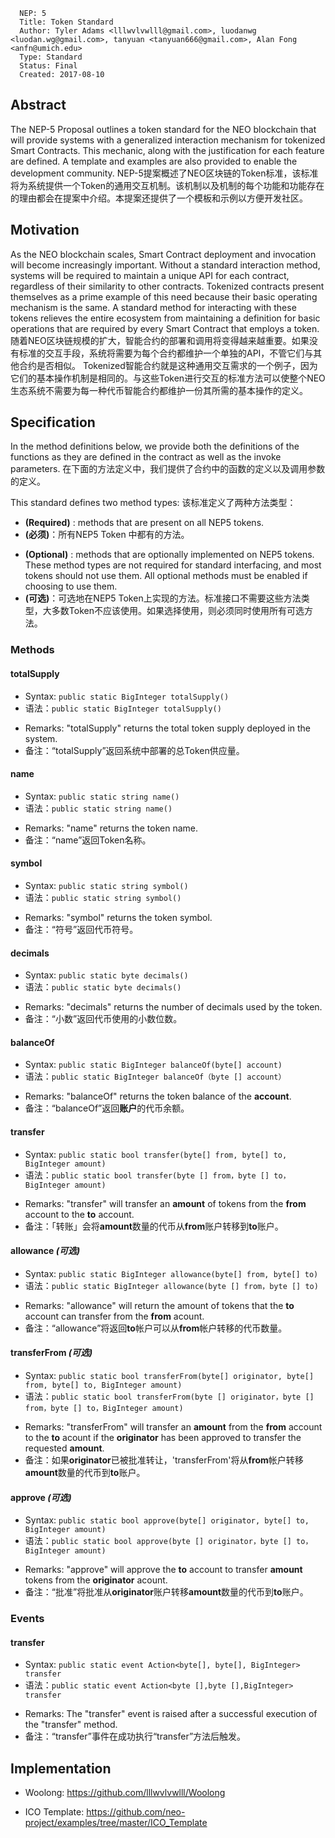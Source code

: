 <pre>
  NEP: 5
  Title: Token Standard
  Author: Tyler Adams <lllwvlvwlll@gmail.com>, luodanwg <luodan.wg@gmail.com>, tanyuan <tanyuan666@gmail.com>, Alan Fong <anfn@umich.edu>
  Type: Standard
  Status: Final
  Created: 2017-08-10
</pre>

==Abstract==

The NEP-5 Proposal outlines a token standard for the NEO blockchain that will provide systems with a generalized interaction mechanism for tokenized Smart Contracts.  This mechanic, along with the justification for each feature are defined.  A template and examples are also provided to enable the development community.
NEP-5提案概述了NEO区块链的Token标准，该标准将为系统提供一个Token的通用交互机制。该机制以及机制的每个功能和功能存在的理由都会在提案中介绍。本提案还提供了一个模板和示例以方便开发社区。

==Motivation==

As the NEO blockchain scales, Smart Contract deployment and invocation will become increasingly important.  Without a standard interaction method, systems will be required to maintain a unique API for each contract, regardless of their similarity to other contracts.  Tokenized contracts present themselves as a prime example of this need because their basic operating mechanism is the same.  A standard method for interacting with these tokens relieves the entire ecosystem from maintaining a definition for basic operations that are required by every Smart Contract that employs a token.
随着NEO区块链规模的扩大，智能合约的部署和调用将变得越来越重要。如果没有标准的交互手段，系统将需要为每个合约都维护一个单独的API，不管它们与其他合约是否相似。 Tokenized智能合约就是这种通用交互需求的一个例子，因为它们的基本操作机制是相同的。与这些Token进行交互的标准方法可以使整个NEO生态系统不需要为每一种代币智能合约都维护一份其所需的基本操作的定义。

==Specification==

In the method definitions below, we provide both the definitions of the functions as they are defined in the contract as well as the invoke parameters.
在下面的方法定义中，我们提供了合约中的函数的定义以及调用参数的定义。

This standard defines two method types:
该标准定义了两种方法类型：

* '''(Required)''' : methods that are present on all NEP5 tokens.
* ''' (必须)'''：所有NEP5 Token 中都有的方法。

* '''(Optional)''' : methods that are optionally implemented on NEP5 tokens. These method types are not required for standard interfacing, and most tokens should not use them. All optional methods must be enabled if choosing to use them.
* '''(可选)'''：可选地在NEP5 Token上实现的方法。标准接口不需要这些方法类型，大多数Token不应该使用。如果选择使用，则必须同时使用所有可选方法。


===Methods===

====totalSupply====

* Syntax: <code>public static BigInteger totalSupply()</code>
* 语法：<code> public static BigInteger totalSupply()</code>

* Remarks: "totalSupply" returns the total token supply deployed in the system.
* 备注：“totalSupply”返回系统中部署的总Token供应量。

====name====

* Syntax: <code>public static string name()</code>
* 语法：<code> public static string name()</code>

* Remarks: "name" returns the token name.
* 备注：“name”返回Token名称。

====symbol====

* Syntax: <code>public static string symbol()</code>
* 语法：<code> public static string symbol()</code>

* Remarks: "symbol" returns the token symbol.
* 备注：“符号”返回代币符号。

====decimals====

* Syntax: <code>public static byte decimals()</code>
* 语法：<code> public static byte decimals()</code>

* Remarks: "decimals" returns the number of decimals used by the token.
* 备注：“小数”返回代币使用的小数位数。

====balanceOf====

* Syntax: <code>public static BigInteger balanceOf(byte[] account)</code>
* 语法：<code> public static BigInteger balanceOf（byte [] account）</code>

* Remarks: "balanceOf" returns the token balance of the '''account'''.
* 备注：“balanceOf”返回'''账户'''的代币余额。

====transfer====

* Syntax: <code>public static bool transfer(byte[] from, byte[] to, BigInteger amount)</code>
* 语法：<code> public static bool transfer(byte [] from，byte [] to，BigInteger amount)</code>

* Remarks: "transfer" will transfer an '''amount''' of tokens from the '''from''' account to the '''to''' account.
* 备注：「转账」会将'''amount'''数量的代币从'''from'''账户转移到'''to'''账户。

====allowance ''(可选)''====

* Syntax: <code>public static BigInteger allowance(byte[] from, byte[] to)</code>
* 语法：<code> public static BigInteger allowance(byte [] from，byte [] to)</code>

* Remarks: "allowance" will return the amount of tokens that the '''to''' account can transfer from the '''from''' acount.
* 备注：“allowance”将返回'''to'''帐户可以从'''from'''帐户转移的代币数量。

====transferFrom ''(可选)''====

* Syntax: <code>public static bool transferFrom(byte[] originator, byte[] from, byte[] to, BigInteger amount)</code>
* 语法：<code> public static bool transferFrom(byte [] originator，byte [] from，byte [] to，BigInteger amount)</code>

* Remarks: "transferFrom" will transfer an '''amount''' from the '''from''' account to the '''to''' acount if the '''originator''' has been approved to transfer the requested '''amount'''.
* 备注：如果'''originator'''已被批准转让，'transferFrom'将从'''from'''帐户转移'''amount'''数量的代币到'''to'''账户。

====approve ''(可选)''====

* Syntax: <code>public static bool approve(byte[] originator, byte[] to, BigInteger amount)</code>
*语法：<code> public static bool approve(byte [] originator，byte [] to，BigInteger amount)</code>

* Remarks: "approve" will approve the '''to''' account to transfer '''amount''' tokens from the '''originator''' acount. 
* 备注：“批准”将批准从'''originator'''账户转移'''amount'''数量的代币到'''to'''账户。

===Events===

====transfer====

* Syntax: <code>public static event Action<byte[], byte[], BigInteger> transfer</code>
* 语法：<code> public static event Action<byte [],byte [],BigInteger> transfer </code>

* Remarks: The "transfer" event is raised after a successful execution of the "transfer" method.
* 备注：“transfer”事件在成功执行“transfer”方法后触发。
 
==Implementation==

*Woolong: https://github.com/lllwvlvwlll/Woolong

*ICO Template: https://github.com/neo-project/examples/tree/master/ICO_Template
